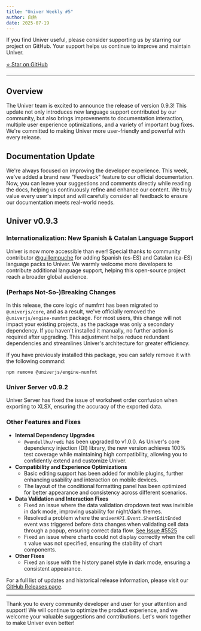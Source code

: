 ```yaml
---
title: "Univer Weekly #5"
author: 白熱
date: 2025-07-19
---
```



If you find Univer useful, please consider supporting us by starring our project on GitHub. Your support helps us continue to improve and maintain Univer.

<a href="https://github.com/dream-num/univer" target="_blank" rel="noopener noreferrer">
  <RainbowButton variant="outline">⭐️ Star on GitHub</RainbowButton>
</a>

---

<div className="text-center">
  <JitterText className="mx-auto text-3xl font-semibold" text="Hola!" />
</div>

## Overview

The Univer team is excited to announce the release of version 0.9.3! This update not only introduces new language support contributed by our community, but also brings improvements to documentation interaction, multiple user experience optimizations, and a variety of important bug fixes. We're committed to making Univer more user-friendly and powerful with every release.

## Documentation Update

We're always focused on improving the developer experience. This week, we've added a brand new "Feedback" feature to our official documentation. Now, you can leave your suggestions and comments directly while reading the docs, helping us continuously refine and enhance our content. We truly value every user's input and will carefully consider all feedback to ensure our documentation meets real-world needs.

## Univer v0.9.3

### Internationalization: New Spanish & Catalan Language Support

Univer is now more accessible than ever! Special thanks to community contributor [@guillempuche](https://github.com/guillempuche) for adding Spanish (es-ES) and Catalan (ca-ES) language packs to Univer. We warmly welcome more developers to contribute additional language support, helping this open-source project reach a broader global audience.

### <span className="text-fd-muted-foreground">(Perhaps Not-So-)Breaking Changes</span>

In this release, the core logic of numfmt has been migrated to `@univerjs/core`, and as a result, we've officially removed the `@univerjs/engine-numfmt` package. For most users, this change will not impact your existing projects, as the package was only a secondary dependency. If you haven't installed it manually, no further action is required after upgrading. This adjustment helps reduce redundant dependencies and streamlines Univer's architecture for greater efficiency.

If you have previously installed this package, you can safely remove it with the following command:

```package-install
npm remove @univerjs/engine-numfmt
```

### Univer Server v0.9.2

Univer Server has fixed the issue of worksheet order confusion when exporting to XLSX, ensuring the accuracy of the exported data.

### Other Features and Fixes

- **Internal Dependency Upgrades**
  - `@wendellhu/redi` has been upgraded to v1.0.0. As Univer's core dependency injection (DI) library, the new version achieves 100% test coverage while maintaining high compatibility, allowing you to confidently extend and customize Univer.
- **Compatibility and Experience Optimizations**
  - Basic editing support has been added for mobile plugins, further enhancing usability and interaction on mobile devices.
  - The layout of the conditional formatting panel has been optimized for better appearance and consistency across different scenarios.
- **Data Validation and Interaction Fixes**
  - Fixed an issue where the data validation dropdown text was invisible in dark mode, improving usability for night/dark themes.
  - Resolved a problem where the `univerAPI.Event.SheetEditEnded` event was triggered before data changes when validating cell data through a popup, ensuring correct data flow. [See Issue #5525](https://github.com/dream-num/univer/issues/5525)
  - Fixed an issue where charts could not display correctly when the cell `t` value was not specified, ensuring the stability of chart components.
- **Other Fixes**
  - Fixed an issue with the history panel style in dark mode, ensuring a consistent appearance.

For a full list of updates and historical release information, please visit our [GitHub Releases page](https://github.com/dream-num/univer/releases/tag/v0.9.3).

---

Thank you to every community developer and user for your attention and support! We will continue to optimize the product experience, and we welcome your valuable suggestions and contributions. Let's work together to make Univer even better!
